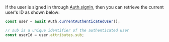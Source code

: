 If the user is signed in through [Auth.signIn](/[platform]/prev/build-a-backend/auth/enable-sign-up/#sign-in), then you can retrieve the current user's ID as shown below:

```js
const user = await Auth.currentAuthenticatedUser();

// sub is a unique identifier of the authenticated user
const userId = user.attributes.sub;
```
